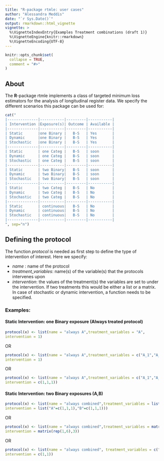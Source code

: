 ---
title: "R-package rtmle: user cases"
author: "Alessandra Meddis"
date: "`r Sys.Date()`"
output: rmarkdown::html_vignette
vignette: >
  %\VignetteIndexEntry{Examples Treatment combinations (draft 1)}
  %\VignetteEngine{knitr::rmarkdown}
  %\VignetteEncoding{UTF-8}
---

```{r setup, include = FALSE}
knitr::opts_chunk$set(
  collapse = TRUE,
  comment = "#>"
)
```

## About

The **R**-package rtmle implements a class of targeted minimum loss estimators for the analysis of longitudinal register data. 
We specify the different scenarios this package can be used for:

```{r echo=FALSE}
cat("
|--------------|-----------|---------|-----------|
| Intervention |Exposure(s)| Outcome | Available |
|--------------|-----------|---------|-----------|
| Static       |one Binary |   B-S   | Yes       |
| Dynamic      |one Binary |   B-S   | Yes       |
| Stochastic   |one Binary |   B-S   | Yes       |
|--------------|-----------|---------|-----------|
| Static       | one Categ |   B-S   | soon      |
| Dynamic      | one Categ |   B-S   | soon      |
| Stochastic   | one Categ |   B-S   | soon      |
|--------------|-----------|---------|-----------|
| Static       | two Binary|   B-S   | soon      |
| Dynamic      | two Binary|   B-S   | soon      |
| Stochastic   | two Binary|   B-S   | soon      |
|--------------|-----------|---------|-----------|
| Static       | two Categ |   B-S   | No        |
| Dynamic      | two Categ |   B-S   | No        |
| Stochastic   | two Categ |   B-S   | No        |
|--------------|-----------|---------|-----------|
| Static       | continuous|   B-S   | No        |
| Dynamic      | continuous|   B-S   | No        |
| Stochastic   | continuous|   B-S   | No        |
|--------------|-----------|---------|-----------|
", sep="n")
```

## Defining the protocol

The function *protocol* is needed as first step to define the type of intervention of interest.
Here we specify:

 - *name* : name of the protocol 
 - *treatment_variables*:  name(s) of the variable(s) that the protocols intervenes upon
 - *intervention*: the values of the treatment(s) the variables are set to under the intervention.
 If two treatments this would be either a list or a matrix. 
 In case of stochastic or dynamic intervention, a function needs to be specified.
 

### Examples: 

#### Static Intervention: one Binary exposure (Always treated protocol)

```{r}
protocol(x) <- list(name = "always A",treatment_variables = "A",
intervention = 1)
```

OR 

```{r}
protocol(x) <- list(name = "always A",treatment_variables = c("A_1","A_2","A_3"),
intervention = 1)
```


OR 

```{r}
protocol(x) <- list(name = "always A",treatment_variables = c("A_1","A_2","A_3"),
intervention = c(1,1,1))
```

#### Static Intervention: two Binary exposures (A,B)

```{r}
protocol(x) <- list(name = "always combined",treatment_variables = list("A"=c("A_1","A_2","A_3"),"B"=c("B_1","B_2","B_3")),
intervention = list("A"=c(1,1,1),"B"=c(1,1,1)))
```

OR

```{r}
protocol(x) <- list(name = "always combined",treatment_variables = matrix(c("A_1","A_2","A_3", "B_1","B_2","B_3"),3),
intervention = matrix(rep(1,6),3))
```

OR

```{r}
protocol(x) <- list(name = "always combined", treatment_variables = c("A","B"),
intervention = c(1,1))
```



